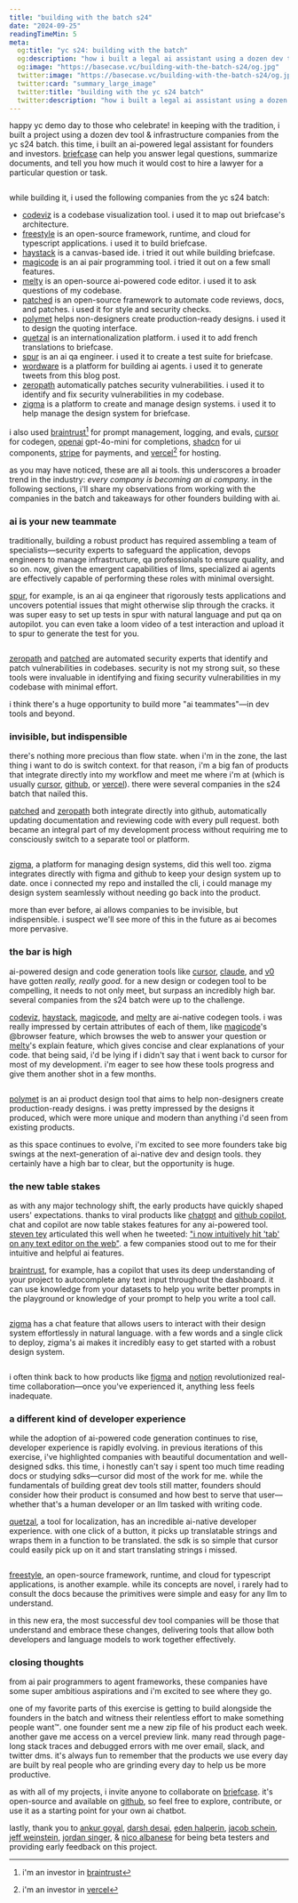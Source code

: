 ```yaml
---
title: "building with the batch s24"
date: "2024-09-25"
readingTimeMin: 5
meta:
  og:title: "yc s24: building with the batch"
  og:description: "how i built a legal ai assistant using a dozen dev tool & infrastructure companies from the yc s24 batch"
  og:image: "https://basecase.vc/building-with-the-batch-s24/og.jpg"
  twitter:image: "https://basecase.vc/building-with-the-batch-s24/og.jpg"
  twitter:card: "summary_large_image"
  twitter:title: "building with the yc s24 batch"
  twitter:description: "how i built a legal ai assistant using a dozen dev tool & infrastructure companies from the yc s24 batch"
---
```


happy yc demo day to those who celebrate! in keeping with the tradition, i built a project using a dozen dev tool & infrastructure companies from the yc s24 batch. this time, i built an ai-powered legal assistant for founders and investors. [briefcase](https://briefcase.chat/) can help you answer legal questions, summarize documents, and tell you how much it would cost to hire a lawyer for a particular question or task.

<div className="image-container">
  <img src="/building-with-the-batch-s24/briefcase.gif" alt="" />
</div>

while building it, i used the following companies from the yc s24 batch:

- [codeviz](https://www.codeviz.ai/) is a codebase visualization tool. i used it to map out briefcase's architecture.
- [freestyle](https://www.freestyle.sh/) is an open-source framework, runtime, and cloud for typescript applications. i used it to build briefcase.
- [haystack](https://haystackeditor.com/) is a canvas-based ide. i tried it out while building briefcase.
- [magicode](https://magicode.ai/) is an ai pair programming tool. i tried it out on a few small features.
- [melty](https://melty.sh/) is an open-source ai-powered code editor. i used it to ask questions of my codebase.
- [patched](https://patched.codes/) is an open-source framework to automate code reviews, docs, and patches. i used it for style and security checks.
- [polymet](https://www.polymet.ai/) helps non-designers create production-ready designs. i used it to design the quoting interface.
- [quetzal](https://getquetzal.com/) is an internationalization platform. i used it to add french translations to briefcase.
- [spur](https://www.spurtest.com/) is an ai qa engineer. i used it to create a test suite for briefcase.
- [wordware](https://www.wordware.ai/) is a platform for building ai agents. i used it to generate tweets from this blog post.
- [zeropath](https://www.zeropath.com/) automatically patches security vulnerabilities. i used it to identify and fix security vulnerabilities in my codebase.
- [zigma](https://zigma.io/) is a platform to create and manage design systems. i used it to help manage the design system for briefcase.

i also used [braintrust](https://www.braintrust.dev/)[^1] for prompt management, logging, and evals, [cursor](https://www.cursor.com/) for codegen, [openai](https://openai.com) gpt-4o-mini for completions, [shadcn](https://ui.shadcn.com/) for ui components, [stripe](https://stripe.com/) for payments, and [vercel](https://vercel.com)[^2] for hosting.

as you may have noticed, these are all ai tools. this underscores a broader trend in the industry: *every company is becoming an ai company.* in the following sections, i'll share my observations from working with the companies in the batch and takeaways for other founders building with ai.

### ai is your new teammate

traditionally, building a robust product has required assembling a team of specialists—security experts to safeguard the application, devops engineers to manage infrastructure, qa professionals to ensure quality, and so on. now, given the emergent capabilities of llms, specialized ai agents are effectively capable of performing these roles with minimal oversight.

[spur](https://www.spurtest.com/), for example, is an ai qa engineer that rigorously tests applications and uncovers potential issues that might otherwise slip through the cracks. it was super easy to set up tests in spur with natural language and put qa on autopilot. you can even take a loom video of a test interaction and upload it to spur to generate the test for you.

<div className="image-container">
  <img src="/building-with-the-batch-s24/spur.gif" alt="" />
</div>

[zeropath](https://www.zeropath.com/) and [patched](https://patched.codes/) are automated security experts that identify and patch vulnerabilities in codebases. security is not my strong suit, so these tools were invaluable in identifying and fixing security vulnerabilities in my codebase with minimal effort.

i think there's a huge opportunity to build more "ai teammates"—in dev tools and beyond.

### invisible, but indispensible

there's nothing more precious than flow state. when i'm in the zone, the last thing i want to do is switch context. for that reason, i'm a big fan of products that integrate directly into my workflow and meet me where i'm at (which is usually [cursor](https://www.cursor.com/), [github](https://github.com/), or [vercel](https://vercel.com)). there were several companies in the s24 batch that nailed this.

[patched](https://patched.codes/) and [zeropath](https://www.zeropath.com/) both integrate directly into github, automatically updating documentation and reviewing code with every pull request. both became an integral part of my development process without requiring me to consciously switch to a separate tool or platform.

<div className="image-container">
  <img src="/building-with-the-batch-s24/patched.png" alt="" />
</div>

[zigma](https://www.zigma.io/), a platform for managing design systems, did this well too. zigma integrates directly with figma and github to keep your design system up to date. once i connected my repo and installed the cli, i could manage my design system seamlessly without needing go back into the product.

more than ever before, ai allows companies to be invisible, but indispensible. i suspect we'll see more of this in the future as ai becomes more pervasive.

### the bar is high

ai-powered design and code generation tools like [cursor](https://www.cursor.com/), [claude](https://www.claude.ai/), and [v0](https://www.v0.dev/) have gotten *really, really good*. for a new design or codegen tool to be compelling, it needs to not only meet, but surpass an incredibly high bar. several companies from the s24 batch were up to the challenge. 

[codeviz](https://www.codeviz.ai/), [haystack](https://haystackeditor.com/), [magicode](https://magicode.ai/), and [melty](https://melty.sh/) are ai-native codegen tools. i was really impressed by certain attributes of each of them, like [magicode](https://magicode.ai/)'s @browser feature, which browses the web to answer your question or [melty](https://melty.sh/)'s explain feature, which gives concise and clear explanations of your code. that being said, i'd be lying if i didn't say that i went back to cursor for most of my development. i'm eager to see how these tools progress and give them another shot in a few months.

<div className="image-container">
  <img src="/building-with-the-batch-s24/melty.gif" alt="" />
</div>

[polymet](https://www.polymet.ai/) is an ai product design tool that aims to help non-designers create production-ready designs. i was pretty impressed by the designs it produced, which were more unique and modern than anything i'd seen from existing products.

as this space continues to evolve, i'm excited to see more founders take big swings at the next-generation of ai-native dev and design tools. they certainly have a high bar to clear, but the opportunity is huge.

### the new table stakes

as with any major technology shift, the early products have quickly shaped users' expectations. thanks to viral products like [chatgpt](https://chatgpt.com/) and [github copilot](https://copilot.github.com/), chat and copilot are now table stakes features for any ai-powered tool. [steven tey](https://x.com/steventey) articulated this well when he tweeted: ["i now intuitively hit 'tab' on any text editor on the web"](https://x.com/steventey/status/1831383743405474116). a few companies stood out to me for their intuitive and helpful ai features.

[braintrust](https://www.braintrust.dev/), for example, has a copilot that uses its deep understanding of your project to autocomplete any text input throughout the dashboard. it can use knowledge from your datasets to help you write better prompts in the playground or knowledge of your prompt to help you write a tool call.

<div className="image-container">
  <img src="/building-with-the-batch-s24/braintrust.gif" alt="" />
</div>

[zigma](https://www.zigma.io/) has a chat feature that allows users to interact with their design system effortlessly in natural language. with a few words and a single click to deploy, zigma's ai makes it incredibly easy to get started with a robust design system.

<div className="image-container">
  <img src="/building-with-the-batch-s24/zigma.gif" alt="" />
</div>

i often think back to how products like [figma](https://www.figma.com/) and [notion](https://www.notion.so/) revolutionized real-time collaboration—once you've experienced it, anything less feels inadequate. 

### a different kind of developer experience

while the adoption of ai-powered code generation continues to rise, developer experience is rapidly evolving. in previous iterations of this exercise, i've highlighted companies with beautiful documentation and well-designed sdks. this time, i honestly can't say i spent too much time reading docs or studying sdks—cursor did most of the work for me. while the fundamentals of building great dev tools still matter, founders should consider how their product is consumed and how best to serve that user—whether that's a human developer or an llm tasked with writing code.

[quetzal](https://getquetzal.com/), a tool for localization, has an incredible ai-native developer experience. with one click of a button, it picks up translatable strings and wraps them in a function to be translated. the sdk is so simple that cursor could easily pick up on it and start translating strings i missed. 

<div className="image-container">
  <img src="/building-with-the-batch-s24/quetzal.gif" alt="" />
</div>

[freestyle](https://www.freestyle.sh/), an open-source framework, runtime, and cloud for typescript applications, is another example. while its concepts are novel, i rarely had to consult the docs because the primitives were simple and easy for any llm to understand.

in this new era, the most successful dev tool companies will be those that understand and embrace these changes, delivering tools that allow both developers and language models to work together effectively.

### closing thoughts

from ai pair programmers to agent frameworks, these companies have some super ambitious aspirations and i'm excited to see where they go.

one of my favorite parts of this exercise is getting to build alongside the founders in the batch and witness their relentless effort to make something people want™️. one founder sent me a new zip file of his product each week. another gave me access on a vercel preview link. many read through page-long stack traces and debugged errors with me over email, slack, and twitter dms. it's always fun to remember that the products we use every day are built by real people who are grinding every day to help us be more productive. 

as with all of my projects, i invite anyone to collaborate on [briefcase](https://briefcase.chat/). it's open-source and available on [github](https://github.com/alanagoyal/briefcase), so feel free to explore, contribute, or use it as a starting point for your own ai chatbot.

lastly, thank you to [ankur goyal](https://x.com/ankrgyl), [darsh desai](https://x.com/darshan1394), [eden halperin](https://x.com/eden_halperin), [jacob schein](https://jacobschein.com/), [jeff weinstein](https://x.com/jeff_weinstein), [jordan singer](https://x.com/jsngr), & [nico albanese](https://x.com/nicoalbanese10) for being beta testers and providing early feedback on this project.

[^1]: i'm an investor in [braintrust](https://www.braintrust.dev/)
[^2]: i'm an investor in [vercel](https://vercel.com)


